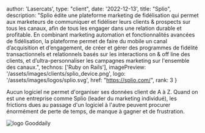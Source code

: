 
  author: 'Lasercats',
  type: "client",
  date: '2022-12-13',
  title: "Splio",
  description:
    "Splio édite une plateforme marketing de fidélisation qui permet aux marketeurs de communiquer et fidéliser leurs clients & prospects sur tous les canaux, afin de tous les engager dans une relation durable et profitable. En combinant marketing automation et fonctionnalités avancées de fidélisation, la plateforme permet de faire du mobile un canal d’acquisition et d’engagement, de créer et gérer des programmes de fidélité transactionnels et relationnels basés sur les interactions on & off line des clients, et d’ultra-personnaliser les campagnes marketing sur l'ensemble des canaux.",
  technos: ['Ruby on Rails'],
  imagePreview: '/assets/images/clients/splio_device.png',
  logo: '/assets/images/logos/splio.svg',
  href: "https://splio.com/",
  rank: 3
}


Aucun logiciel ne permet d'organiser ses données client de A à Z. Quand on est une entreprise comme Splio (leader du marketing individué), les frictions dues au passage d'un logiciel à l'autre peuvent procurer énormément de perte de temps, de manque à gagner et de frustration.

<img src="/assets/images/clients/splio_device.png" width={1200} height={800} alt="logo Gooddaily" title="logo Gooddaily"/>
